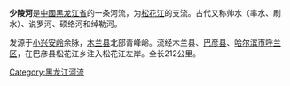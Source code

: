 '''少陵河'''是[[中國|中國]][[黑龙江省|黑龙江省]]的一条河流，为[[松花江|松花江]]的支流。古代又称帅水（率水、刷水）、说罗河、硕络河和绰勒河。

发源于[[小兴安岭|小兴安岭]]余脉，[[木兰县|木兰县]]北部青峰岭。流经木兰县、[[巴彦县|巴彦县]]、[[哈尔滨市|哈尔滨市]][[呼兰区|呼兰区]]，在巴彦县松花江乡注入松花江左岸。全长212公里。


[[Category:黑龙江河流|Category:黑龙江河流]]